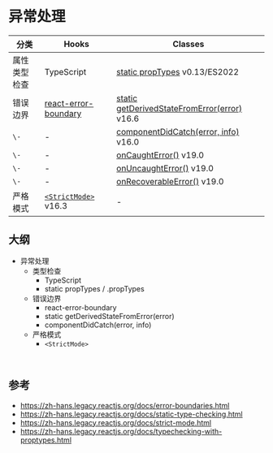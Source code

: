 # 异常处理

分类 | Hooks | Classes
---|---|---
属性类型检查 | TypeScript | [static propTypes](https://zh-hans.react.dev/reference/react/Component#static-proptypes) v0.13/ES2022
错误边界 | [react-error-boundary](https://github.com/bvaughn/react-error-boundary) | [static getDerivedStateFromError(error)](https://zh-hans.react.dev/reference/react/Component#static-getderivedstatefromerror) v16.6
`\-` | - | [componentDidCatch(error, info)](https://zh-hans.react.dev/reference/react/Component#componentdidcatch) v16.0
`\-` | - | [onCaughtError()](https://react.dev/reference/react-dom/client/createRoot#parameters) v19.0
`\-` | - | [onUncaughtError()](https://react.dev/reference/react-dom/client/createRoot#parameters) v19.0
`\-` | - | [onRecoverableError()](https://react.dev/reference/react-dom/client/createRoot#parameters) v19.0
严格模式 | [`<StrictMode>`](https://zh-hans.react.dev/reference/react/StrictMode) v16.3 | -

## 大纲

- 异常处理
  - 类型检查
    - TypeScript
    - static propTypes / .propTypes
  - 错误边界
    - react-error-boundary
    - static getDerivedStateFromError(error)
    - componentDidCatch(error, info)
  - 严格模式
    - `<StrictMode>`


<Tabs>
<TabItem value="Hooks" label="Hooks" default>

```tsx

```

</TabItem>
<TabItem value="Classes" label="Classes">

```tsx

```

</TabItem>
</Tabs>

## 参考

- https://zh-hans.legacy.reactjs.org/docs/error-boundaries.html
- https://zh-hans.legacy.reactjs.org/docs/static-type-checking.html
- https://zh-hans.legacy.reactjs.org/docs/strict-mode.html
- https://zh-hans.legacy.reactjs.org/docs/typechecking-with-proptypes.html